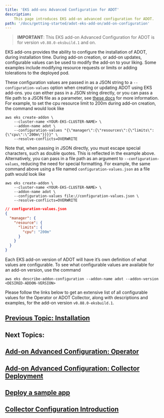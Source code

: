 ```yaml
---
title: 'EKS add-ons Advanced Configuration for ADOT'
description:
    This page introduces EKS add-on advanced configuration for ADOT.
path: '/docs/getting-started/adot-eks-add-on/add-on-configuration'
---
```


> **IMPORTANT**: This EKS add-on Advanced Configuration for ADOT is for version `v0.88.0-eksbuild.1` and on.

EKS add-ons provides the ability to configure the installation of ADOT, during installation time. During add-on creation, or add-on updates, configurable values can be used to modify the add-on to your liking. Some examples include modifying resource requests or limits or adding tolerations to the deployed pod. 

These configuration values are passed in as a JSON string to a `--configuration-values` option when creating or updating ADOT using EKS add-ons. you can either pass in a JSON string directly, or you can pass a file path to a JSON file as a parameter, see [these docs](https://docs.aws.amazon.com/cli/latest/userguide/cli-usage-parameters-file.html) for more information. For example, to set the cpu resource limit to 200m during add-on creation, the command would look like

```console
aws eks create-addon \
    --cluster-name <YOUR-EKS-CLUSTER-NAME> \
    --addon-name adot \
    --configuration-values "{\"manager\":{\"resources\":{\"limits\":{\"cpu\":\"200m\"}}}}" \
    --resolve-conflicts=OVERWRITE
```

Note that, when passing in JSON directly, you must escape special characters, such as double quotes. This is reflected in the example above. Alternatively, you can pass in a file path as an argument to `--configuration-values`, reducing the need for special formatting. For example, the same command above using a file named `configuration-values.json` as a file path would look like

```console
aws eks create-addon \
    --cluster-name <YOUR-EKS-CLUSTER-NAME> \
    --addon-name adot \
    --configuration-values file://configuration-values.json \
    --resolve-conflicts=OVERWRITE
```

```json
// configuration-values.json
{
  "manager": {
    "resource": {
      "limits": {
        "cpu": "200m"
      }
    }
  }
}
```

Each EKS add-on version of ADOT will have it’s own definition of what values are configurable.  To see what configurable values are available for an add-on version, use the command 

```console
aws eks describe-addon-configuration --addon-name adot --addon-version <DESIRED-ADDON-VERSION> 
```

Please follow the links below to get an extensive list of all configurable values for the Operator or ADOT Collector, along with descriptions and examples, for the add-on version `v0.88.0-eksbuild.1`.

## [Previous Topic: Installation](/docs/getting-started/adot-eks-add-on/installation)

## Next Topics:

## [Add-on Advanced Configuration: Operator](/docs/getting-started/adot-eks-add-on/add-on-configuration-operator)
## [Add-on Advanced Configuration: Collector Deployment](/docs/getting-started/adot-eks-add-on/add-on-configuration-collector-deployment)
## [Deploy a sample app](/docs/getting-started/adot-eks-add-on/sample-app)
## [Collector Configuration Introduction](/docs/getting-started/adot-eks-add-on/config-collector-intro)
